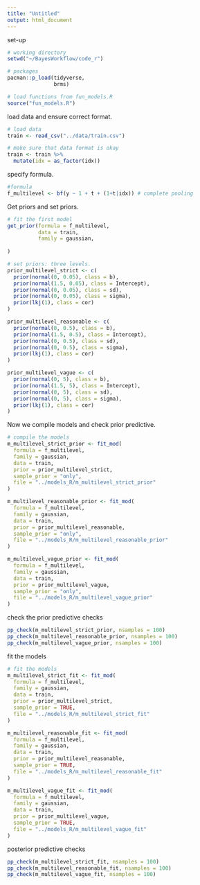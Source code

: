 ```yaml
---
title: "Untitled"
output: html_document
---
```


set-up

```r

# working directory 
setwd("~/BayesWorkflow/code_r")

# packages
pacman::p_load(tidyverse, 
               brms)

# load functions from fun_models.R
source("fun_models.R")

```

load data and ensure correct format.

```r

# load data
train <- read_csv("../data/train.csv")

# make sure that data format is okay
train <- train %>%
  mutate(idx = as_factor(idx))

```

specify formula. 

```r

#formula 
f_multilevel <- bf(y ~ 1 + t + (1+t|idx)) # complete pooling 

```

Get priors and set priors. 

```r

# fit the first model
get_prior(formula = f_multilevel,
          data = train,
          family = gaussian,
          
)

# set priors: three levels.
prior_multilevel_strict <- c(
  prior(normal(0, 0.05), class = b),
  prior(normal(1.5, 0.05), class = Intercept),
  prior(normal(0, 0.05), class = sd),
  prior(normal(0, 0.05), class = sigma),
  prior(lkj(1), class = cor)
)

prior_multilevel_reasonable <- c(
  prior(normal(0, 0.5), class = b),
  prior(normal(1.5, 0.5), class = Intercept),
  prior(normal(0, 0.5), class = sd),
  prior(normal(0, 0.5), class = sigma),
  prior(lkj(1), class = cor)
)

prior_multilevel_vague <- c(
  prior(normal(0, 5), class = b),
  prior(normal(1.5, 5), class = Intercept),
  prior(normal(0, 5), class = sd),
  prior(normal(0, 5), class = sigma),
  prior(lkj(1), class = cor)
)

```

Now we compile models and check prior predictive.

```r

# compile the models
m_multilevel_strict_prior <- fit_mod(
  formula = f_multilevel,
  family = gaussian,
  data = train,
  prior = prior_multilevel_strict,
  sample_prior = "only",
  file = "../models_R/m_multilevel_strict_prior"
)

m_multilevel_reasonable_prior <- fit_mod(
  formula = f_multilevel,
  family = gaussian,
  data = train,
  prior = prior_multilevel_reasonable,
  sample_prior = "only",
  file = "../models_R/m_multilevel_reasonable_prior"
)

m_multilevel_vague_prior <- fit_mod(
  formula = f_multilevel,
  family = gaussian,
  data = train,
  prior = prior_multilevel_vague,
  sample_prior = "only",
  file = "../models_R/m_multilevel_vague_prior"
)

```

check the prior predictive checks

```r

pp_check(m_multilevel_strict_prior, nsamples = 100)
pp_check(m_multilevel_reasonable_prior, nsamples = 100)
pp_check(m_multilevel_vague_prior, nsamples = 100)

```

fit the models 

```r

# fit the models
m_multilevel_strict_fit <- fit_mod(
  formula = f_multilevel,
  family = gaussian,
  data = train,
  prior = prior_multilevel_strict,
  sample_prior = TRUE,
  file = "../models_R/m_multilevel_strict_fit"
)

m_multilevel_reasonable_fit <- fit_mod(
  formula = f_multilevel,
  family = gaussian,
  data = train,
  prior = prior_multilevel_reasonable,
  sample_prior = TRUE,
  file = "../models_R/m_multilevel_reasonable_fit"
)

m_multilevel_vague_fit <- fit_mod(
  formula = f_multilevel,
  family = gaussian,
  data = train,
  prior = prior_multilevel_vague,
  sample_prior = TRUE,
  file = "../models_R/m_multilevel_vague_fit"
)

```

posterior predictive checks 

```r

pp_check(m_multilevel_strict_fit, nsamples = 100)
pp_check(m_multilevel_reasonable_fit, nsamples = 100)
pp_check(m_multilevel_vague_fit, nsamples = 100)

```
